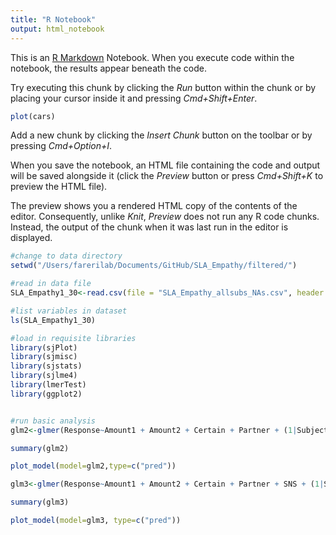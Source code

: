 ```yaml
---
title: "R Notebook"
output: html_notebook
---
```


This is an [R Markdown](http://rmarkdown.rstudio.com) Notebook. When you execute code within the notebook, the results appear beneath the code. 

Try executing this chunk by clicking the *Run* button within the chunk or by placing your cursor inside it and pressing *Cmd+Shift+Enter*. 

```r
plot(cars)
```

Add a new chunk by clicking the *Insert Chunk* button on the toolbar or by pressing *Cmd+Option+I*.

When you save the notebook, an HTML file containing the code and output will be saved alongside it (click the *Preview* button or press *Cmd+Shift+K* to preview the HTML file). 

The preview shows you a rendered HTML copy of the contents of the editor. Consequently, unlike *Knit*, *Preview* does not run any R code chunks. Instead, the output of the chunk when it was last run in the editor is displayed.

```r

#change to data directory
setwd("/Users/farerilab/Documents/GitHub/SLA_Empathy/filtered/")

#read in data file
SLA_Empathy1_30<-read.csv(file = "SLA_Empathy_allsubs_NAs.csv", header = TRUE)

#list variables in dataset
ls(SLA_Empathy1_30)

#load in requisite libraries
library(sjPlot)
library(sjmisc)
library(sjstats)
library(sjlme4)
library(lmerTest)
library(ggplot2)


#run basic analysis
glm2<-glmer(Response~Amount1 + Amount2 + Certain + Partner + (1|Subject), data = SLA_Empathy1_30, family = binomial(link=logit))

summary(glm2)

plot_model(model=glm2,type=c("pred"))

glm3<-glmer(Response~Amount1 + Amount2 + Certain + Partner + SNS + (1|Subject), data = SLA_Empathy1_30, family = binomial(link=logit))

summary(glm3)

plot_model(model=glm3, type=c("pred"))
```

